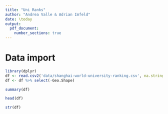 ```yaml
---
title: "Uni Ranks"
author: "Andrea Valle & Adrian Imfeld"
date: \today
output: 
  pdf_document:
    number_sections: true
---
```


# Data import
```r
library(dplyr)
df <- read.csv2('data/shanghai-world-university-ranking.csv', na.strings = "")
df <- df %>% select(-Geo.Shape)
```
```r
summary(df)
```
```r
head(df)
```
```r
str(df)
```
